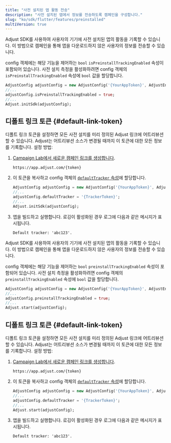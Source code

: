 ```yaml
---
title: "사전 설치된 앱 활동 전송"
description: "사전 설치된 앱에서 정보를 전송하도록 캠페인을 구성합니다."
slug: "ko/sdk/flutter/features/preinstalled"
multiVersion: true
---
```


<SdkVersion version="v5">

Adjust SDK를 사용하여 사용자의 기기에 사전 설치된 앱의 활동을 기록할 수 있습니다. 이 방법으로 캠페인을 통해 앱을 다운로드하지 않은 사용자의 정보를 전송할 수 있습니다.

config 객체에는 해당 기능을 제어하는 `bool` `isPreinstallTrackingEnabled` 속성이 포함되어 있습니다. 사전 설치 측정을 활성화하려면 config 객체의 `isPreinstallTrackingEnabled` 속성에 `bool` 값을 할당합니다.

```dart
AdjustConfig adjustConfig = new AdjustConfig('{YourAppToken}', AdjustEnvironment.sandbox);
//...
adjustConfig.isPreinstallTrackingEnabled = true;
//...
Adjust.initSdk(adjustConfig);
```

## 디폴트 링크 토큰 {#default-link-token}

디폴트 링크 토큰을 설정하면 모든 사전 설치를 미리 정의된 Adjust 링크에 어트리뷰션할 수 있습니다. Adjust는 어트리뷰션 소스가 변경될 때까지 이 토큰에 대한 모든 정보를 기록합니다. 설정 방법:

1. [Campaign Lab에서 새로운 캠페인 링크를 생성합니다](https://help.adjust.com/ko/article/links).

   ```text
   https://app.adjust.com/{token}
   ```

2. 이 토큰을 복사하고 config 객체의 [`defaultTracker` 속성](/ko/sdk/flutter/configuration#set-default-link-token)에 할당합니다.

   ```dart
   AdjustConfig adjustConfig = new AdjustConfig('{YourAppToken}', AdjustEnvironment.sandbox);
   //...
   adjustConfig.defaultTracker = '{TrackerToken}';
   //...
   Adjust.initSdk(adjustConfig);
   ```

3. 앱을 빌드하고 실행합니다. 로깅이 활성화된 경우 로그에 다음과 같은 메시지가 표시됩니다.

   ```text
   Default tracker: 'abc123'.
   ```

</SdkVersion>
<SdkVersion version="v4">

Adjust SDK를 사용하여 사용자의 기기에 사전 설치된 앱의 활동을 기록할 수 있습니다. 이 방법으로 캠페인을 통해 앱을 다운로드하지 않은 사용자의 정보를 전송할 수 있습니다.

config 객체에는 해당 기능을 제어하는 `bool` `preinstallTrackingEnabled` 속성이 포함되어 있습니다. 사전 설치 측정을 활성화하려면 config 객체의 `preinstallTrackingEnabled` 속성에 `bool` 값을 할당합니다.

```dart
AdjustConfig adjustConfig = new AdjustConfig('{YourAppToken}', AdjustEnvironment.Sandbox);
//...
adjustConfig.preinstallTrackingEnabled = true;
//...
Adjust.start(adjustConfig);
```

## 디폴트 링크 토큰 {#default-link-token}

디폴트 링크 토큰을 설정하면 모든 사전 설치를 미리 정의된 Adjust 링크에 어트리뷰션할 수 있습니다. Adjust는 어트리뷰션 소스가 변경될 때까지 이 토큰에 대한 모든 정보를 기록합니다. 설정 방법:

1. [Campaign Lab에서 새로운 캠페인 링크를 생성합니다](https://help.adjust.com/ko/article/links).

   ```text
   https://app.adjust.com/{token}
   ```

2. 이 토큰을 복사하고 config 객체의 [`defaultTracker` 속성](/ko/sdk/flutter/configuration#set-default-link-token)에 할당합니다.

   ```dart
   AdjustConfig adjustConfig = new AdjustConfig('{YourAppToken}', AdjustEnvironment.Sandbox);
   //...
   adjustConfig.defaultTracker = '{TrackerToken}';
   //...
   Adjust.start(adjustConfig);
   ```

3. 앱을 빌드하고 실행합니다. 로깅이 활성화된 경우 로그에 다음과 같은 메시지가 표시됩니다.

   ```text
   Default tracker: 'abc123'.
   ```

</SdkVersion>
